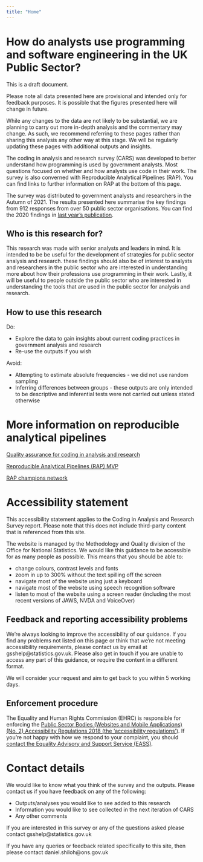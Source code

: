 ```yaml
---
title: "Home"
---
```


# How do analysts use programming and software engineering in the UK Public Sector?

This is a draft document. 

Please note all data presented here are provisional and intended only for feedback purposes. It is possible that the figures presented here will change in future. 

While any changes to the data are not likely to be substantial, we are planning to carry out more in-depth analysis and the commentary may change. As such, we recommend referring to these pages rather than sharing this analysis any other way at this stage. We will be regularly updating these pages with additional outputs and insights. 

The coding in analysis and research survey (CARS) was developed to better understand how programming is used by government analysts. Most questions focused on whether and how analysts use code in their work. The survey is also converned with Reproducible Analytical Pipelines (RAP). You can find links to further information on RAP at the bottom of this page. 

The survey was distributed to government analysts and researchers in the Autumn of 2021. The results presented here summarise the key findings from 912 responses from over 50 public sector organisations. You can find the 2020 findings in [last year's publication](https://best-practice-and-impact.github.io/CARS2/).


## Who is this research for?

This research was made with senior analysts and leaders in mind. It is intended to be be useful for the development of strategies for public sector analysis and research. these findings should also be of interest to analysts and researchers in the public sector who are interested in understanding more about how their professions use programming in their work. Lastly, it will be useful to people outside the public sector who are interested in understanding the tools that are used in the public sector for analysis and research.


## How to use this research

Do:

* Explore the data to gain insights about current coding practices in government analysis and research
* Re-use the outputs if you wish

Avoid:

* Attempting to estimate absolute frequencies - we did not use random sampling
* Inferring differences between groups - these outputs are only intended to be descriptive and inferential tests were not carried out unless stated otherwise


# More information on reproducible analytical pipelines

[Quality assurance for coding in analysis and research](https://best-practice-and-impact.github.io/qa-of-code-guidance/)

[Reproducible Analytical Pipelines (RAP) MVP](https://github.com/best-practice-and-impact/rap_mvp_maturity_guidance/blob/master/Reproducible-Analytical-Pipelines-MVP.md)

[RAP champions network](https://gss.civilservice.gov.uk/about-us/champion-networks/reproducible-analytical-pipeline-rap-champions/)


# Accessibility statement

This accessibility statement applies to the Coding in Analysis and Research Survey report. Please note that this does not include third-party content that is referenced from this site.

The website is managed by the Methodology and Quality division of the Office for National Statistics. We would like this guidance to be accessible for as many people as possible. This means that you should be able to:

* change colours, contrast levels and fonts
* zoom in up to 300% without the text spilling off the screen
* navigate most of the website using just a keyboard
* navigate most of the website using speech recognition software
* listen to most of the website using a screen reader (including the most recent versions of JAWS, NVDA and VoiceOver)

## Feedback and reporting accessibility problems

We’re always looking to improve the accessibility of our guidance. If you find any problems not listed on this page or think that we’re not meeting accessibility requirements, please contact us by email at gsshelp@statistics.gov.uk. Please also get in touch if you are unable to access any part of this guidance, or require the content in a different format.

We will consider your request and aim to get back to you within 5 working days.

## Enforcement procedure

The Equality and Human Rights Commission (EHRC) is responsible for enforcing the [Public Sector Bodies (Websites and Mobile Applications) (No. 2) Accessibility Regulations 2018 (the ‘accessibility regulations’)](https://www.legislation.gov.uk/uksi/2018/952/made). If you’re not happy with how we respond to your complaint, you should [contact the Equality Advisory and Support Service (EASS)](https://www.equalityadvisoryservice.com/).


# Contact details

We would like to know what you think of the survey and the outputs. Please contact us if you have feedback on any of the following:

* Outputs/analyses you would like to see added to this research
* Information you would like to see collected in the next iteration of CARS
* Any other comments

If you are interested in this survey or any of the questions asked please contact gsshelp@statistics.gov.uk

If you have any queries or feedback related specifically to this site, then please contact daniel.shiloh@ons.gov.uk
